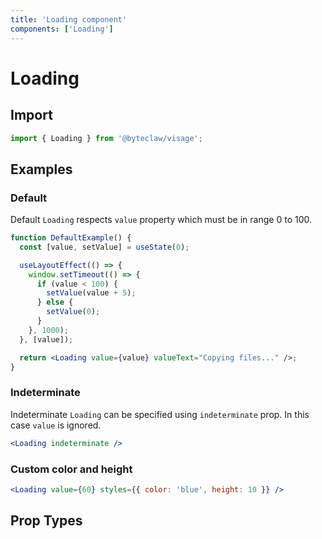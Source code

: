 ```yaml
---
title: 'Loading component'
components: ['Loading']
---
```


# Loading

## Import

```js transpile=false
import { Loading } from '@byteclaw/visage';
```

## Examples

### Default

Default `Loading` respects `value` property which must be in range 0 to 100.

```jsx live=true
function DefaultExample() {
  const [value, setValue] = useState(0);

  useLayoutEffect(() => {
    window.setTimeout(() => {
      if (value < 100) {
        setValue(value + 5);
      } else {
        setValue(0);
      }
    }, 1000);
  }, [value]);

  return <Loading value={value} valueText="Copying files..." />;
}
```

### Indeterminate

Indeterminate `Loading` can be specified using `indeterminate` prop. In this case `value` is ignored.

```jsx live=true
<Loading indeterminate />
```

### Custom color and height

```jsx live=true
<Loading value={60} styles={{ color: 'blue', height: 10 }} />
```

## Prop Types

<PropTypes component="Loading" />
